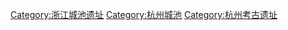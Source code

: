 [[Category:浙江城池遗址|Category:浙江城池遗址]]
[[Category:杭州城池|Category:杭州城池]]
[[Category:杭州考古遗址|Category:杭州考古遗址]]